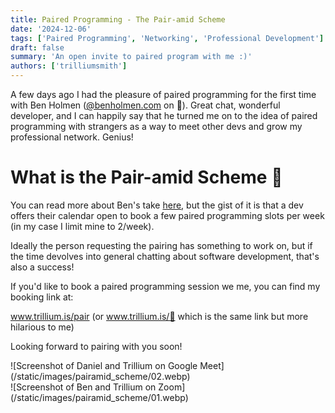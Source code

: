 ```yaml
---
title: Paired Programming - The Pair-amid Scheme
date: '2024-12-06'
tags: ['Paired Programming', 'Networking', 'Professional Development']
draft: false
summary: 'An open invite to paired program with me :)'
authors: ['trilliumsmith']
---
```


A few days ago I had the pleasure of paired programming for the first time with Ben Holmen ([@benholmen.com](https://bsky.app/profile/benholmen.com) on 🦋). Great chat, wonderful developer, and I can happily say that he turned me on to the idea of paired programming with strangers as a way to meet other devs and grow my professional network. Genius!

# What is the Pair-amid Scheme 🔺

You can read more about Ben's take [here](https://benholmen.com/blog/pairing-magic/), but the gist of it is that a dev offers their calendar open to book a few paired programming slots per week (in my case I limit mine to 2/week).

Ideally the person requesting the pairing has something to work on, but if the time devolves into general chatting about software development, that's also a success!

If you'd like to book a paired programming session we me, you can find my booking link at:

www.trillium.is/pair (or www.trillium.is/🍐 which is the same link but more hilarious to me)

Looking forward to pairing with you soon!

<div className="grid grid-cols-2 justify-center gap-4 rounded-md border p-4">
  <div className="flex h-full w-auto flex-grow items-center overflow-hidden rounded-md">
    ![Screenshot of Daniel and Trillium on Google Meet](/static/images/pairamid_scheme/02.webp)
  </div>
  <div className="flex h-full w-auto flex-grow items-center overflow-hidden rounded-md">
    ![Screenshot of Ben and Trillium on Zoom](/static/images/pairamid_scheme/01.webp)
  </div>
</div>
